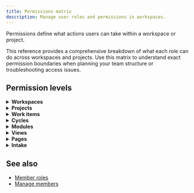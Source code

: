 ```yaml
---
title: Permissions matrix
description: Manage user roles and permissions in workspaces.
---
```


Permissions define what actions users can take within a workspace or project. 

This reference provides a comprehensive breakdown of what each role can do across workspaces and projects. Use this matrix to understand exact permission boundaries when planning your team structure or troubleshooting access issues.

## Permission levels

<details>
    <summary><b>Workspaces</b></summary>
    <p>
        <div className="">
            <table className="" style={{ width: '100%', display: 'table', marginLeft: '2px' }}>
                <thead>
                    <tr>
                        <th>Permission</th>
                        <th>Admin</th>
                        <th>Member</th>
                        <th>Guest</th>
                    </tr>
                </thead>
                <tbody>
                    <tr>
                        <td> Access Workspace settings</td>
                        <td align="center"><span style={{color: 'green', fontWeight: 'bold', fontSize: '16px'}}>✓</span></td>
                        <td align="center"><span style={{color: 'red', fontWeight: 'bold', fontSize: '16px'}}>x</span></td>
                        <td align="center"><span style={{color: 'red', fontWeight: 'bold', fontSize: '16px'}}>x</span></td>
                    </tr>  
                    <tr>
                        <td> Create Workspace</td>
                        <td align="center"><span style={{color: 'green', fontWeight: 'bold', fontSize: '16px'}}>✓</span></td>
                        <td align="center"><span style={{color: 'red', fontWeight: 'bold', fontSize: '16px'}}>x</span></td>
                        <td align="center"><span style={{color: 'red', fontWeight: 'bold', fontSize: '16px'}}>x</span></td>
                    </tr>  
                    <tr>
                        <td>Update Workspace</td>
                        <td align="center"><span style={{color: 'green', fontWeight: 'bold', fontSize: '16px'}}>✓</span></td>
                        <td align="center"><span style={{color: 'red', fontWeight: 'bold', fontSize: '16px'}}>x</span></td>
                        <td align="center"><span style={{color: 'red', fontWeight: 'bold', fontSize: '16px'}}>x</span></td>
                    </tr> 
                    <tr>
                        <td>Delete Workspace</td>
                        <td align="center"><span style={{color: 'green', fontWeight: 'bold', fontSize: '16px'}}>✓</span></td>
                        <td align="center"><span style={{color: 'red', fontWeight: 'bold', fontSize: '16px'}}>x</span></td>
                        <td align="center"><span style={{color: 'red', fontWeight: 'bold', fontSize: '16px'}}>x</span></td>
                    </tr> 
                    <tr>
                        <td>Add user</td>
                        <td align="center"><span style={{color: 'green', fontWeight: 'bold', fontSize: '16px'}}>✓</span></td>
                        <td align="center"><span style={{color: 'red', fontWeight: 'bold', fontSize: '16px'}}>x</span></td>
                        <td align="center"><span style={{color: 'red', fontWeight: 'bold', fontSize: '16px'}}>x</span></td>
                    </tr> 
                    <tr>
                        <td>Remove user</td>
                        <td align="center"><span style={{color: 'green', fontWeight: 'bold', fontSize: '16px'}}>✓</span></td>
                        <td align="center"><span style={{color: 'red', fontWeight: 'bold', fontSize: '16px'}}>x</span></td>
                        <td align="center"><span style={{color: 'red', fontWeight: 'bold', fontSize: '16px'}}>x</span></td>
                    </tr> 
                    <tr>
                        <td>Change user role</td>
                        <td align="center"><span style={{color: 'green', fontWeight: 'bold', fontSize: '16px'}}>✓</span></td>
                        <td align="center"><span style={{color: 'red', fontWeight: 'bold', fontSize: '16px'}}>x</span></td>
                        <td align="center"><span style={{color: 'red', fontWeight: 'bold', fontSize: '16px'}}>x</span></td>
                    </tr> 
                    <tr>
                        <td>Manage Project states</td>
                        <td align="center"><span style={{color: 'green', fontWeight: 'bold', fontSize: '16px'}}>✓</span></td>
                        <td align="center"><span style={{color: 'red', fontWeight: 'bold', fontSize: '16px'}}>x</span></td>
                        <td align="center"><span style={{color: 'red', fontWeight: 'bold', fontSize: '16px'}}>x</span></td>
                    </tr> 
                    <tr>
                        <td>Manage Billing and plans</td>
                        <td align="center"><span style={{color: 'green', fontWeight: 'bold', fontSize: '16px'}}>✓</span></td>
                        <td align="center"><span style={{color: 'red', fontWeight: 'bold', fontSize: '16px'}}>x</span></td>
                        <td align="center"><span style={{color: 'red', fontWeight: 'bold', fontSize: '16px'}}>x</span></td>
                    </tr> 
                    <tr>
                        <td>Manage Integrations</td>
                        <td align="center"><span style={{color: 'green', fontWeight: 'bold', fontSize: '16px'}}>✓</span></td>
                        <td align="center"><span style={{color: 'red', fontWeight: 'bold', fontSize: '16px'}}>x</span></td>
                        <td align="center"><span style={{color: 'red', fontWeight: 'bold', fontSize: '16px'}}>x</span></td>
                    </tr> 
                    <tr>
                        <td>Manage Imports</td>
                        <td align="center"><span style={{color: 'green', fontWeight: 'bold', fontSize: '16px'}}>✓</span></td>
                        <td align="center"><span style={{color: 'red', fontWeight: 'bold', fontSize: '16px'}}>x</span></td>
                        <td align="center"><span style={{color: 'red', fontWeight: 'bold', fontSize: '16px'}}>x</span></td>
                    </tr> 
                    <tr>
                        <td>Manage Exports</td>
                        <td align="center"><span style={{color: 'green', fontWeight: 'bold', fontSize: '16px'}}>✓</span></td>
                        <td align="center"><span style={{color: 'red', fontWeight: 'bold', fontSize: '16px'}}>x</span></td>
                        <td align="center"><span style={{color: 'red', fontWeight: 'bold', fontSize: '16px'}}>x</span></td>
                    </tr> 
                    <tr>
                        <td>Manage Webhooks</td>
                        <td align="center"><span style={{color: 'green', fontWeight: 'bold', fontSize: '16px'}}>✓</span></td>
                        <td align="center"><span style={{color: 'red', fontWeight: 'bold', fontSize: '16px'}}>x</span></td>
                        <td align="center"><span style={{color: 'red', fontWeight: 'bold', fontSize: '16px'}}>x</span></td>
                    </tr> 
                    <tr>
                        <td>Manage API tokens</td>
                        <td align="center"><span style={{color: 'green', fontWeight: 'bold', fontSize: '16px'}}>✓</span></td>
                        <td align="center"><span style={{color: 'red', fontWeight: 'bold', fontSize: '16px'}}>x</span></td>
                        <td align="center"><span style={{color: 'red', fontWeight: 'bold', fontSize: '16px'}}>x</span></td>
                    </tr> 
                    <tr>
                        <td>Manage Worklogs</td>
                        <td align="center"><span style={{color: 'green', fontWeight: 'bold', fontSize: '16px'}}>✓</span></td>
                        <td align="center"><span style={{color: 'red', fontWeight: 'bold', fontSize: '16px'}}>x</span></td>
                        <td align="center"><span style={{color: 'red', fontWeight: 'bold', fontSize: '16px'}}>x</span></td>
                    </tr> 
                    <tr>
                        <td>Home</td>
                        <td align="center"><span style={{color: 'green', fontWeight: 'bold', fontSize: '16px'}}>✓</span></td>
                        <td align="center"><span style={{color: 'green', fontWeight: 'bold', fontSize: '16px'}}>✓</span></td>
                        <td align="center"><span style={{color: 'green', fontWeight: 'bold', fontSize: '16px'}}>✓</span></td>
                    </tr> 
                    <tr>
                        <td>Your work</td>
                        <td align="center"><span style={{color: 'green', fontWeight: 'bold', fontSize: '16px'}}>✓</span></td>
                        <td align="center"><span style={{color: 'green', fontWeight: 'bold', fontSize: '16px'}}>✓</span></td>
                        <td align="center"><span style={{color: 'red', fontWeight: 'bold', fontSize: '16px'}}>x</span></td>
                    </tr>
                    <tr>
                        <td>Inbox</td>
                        <td align="center"><span style={{color: 'green', fontWeight: 'bold', fontSize: '16px'}}>✓</span></td>
                        <td align="center"><span style={{color: 'green', fontWeight: 'bold', fontSize: '16px'}}>✓</span></td>
                        <td align="center"><span style={{color: 'green', fontWeight: 'bold', fontSize: '16px'}}>✓</span></td>
                    </tr>
                    <tr>
                        <td>Drafts</td>
                        <td align="center"><span style={{color: 'green', fontWeight: 'bold', fontSize: '16px'}}>✓</span></td>
                        <td align="center"><span style={{color: 'green', fontWeight: 'bold', fontSize: '16px'}}>✓</span></td>
                        <td align="center"><span style={{color: 'red', fontWeight: 'bold', fontSize: '16px'}}>x</span></td>
                    </tr>
                    <tr>
                        <td>Projects</td>
                        <td align="center"><span style={{color: 'green', fontWeight: 'bold', fontSize: '16px'}}>✓</span></td>
                        <td align="center"><span style={{color: 'green', fontWeight: 'bold', fontSize: '16px'}}>✓</span></td>
                        <td align="center"><span style={{color: 'red', fontWeight: 'bold', fontSize: '16px'}}>x</span></td>
                    </tr>
                    <tr>
                        <td>View private projects</td>
                        <td align="center"><span style={{color: 'green', fontWeight: 'bold', fontSize: '16px'}}>✓</span></td>
                        <td align="center"><span style={{color: 'red', fontWeight: 'bold', fontSize: '16px'}}>x</span></td>
                        <td align="center"><span style={{color: 'red', fontWeight: 'bold', fontSize: '16px'}}>x</span></td>
                    </tr> 
                    <tr>
                        <td>View public projects</td>
                        <td align="center"><span style={{color: 'green', fontWeight: 'bold', fontSize: '16px'}}>✓</span></td>
                        <td align="center"><span style={{color: 'green', fontWeight: 'bold', fontSize: '16px'}}>✓</span></td>
                        <td align="center"><span style={{color: 'red', fontWeight: 'bold', fontSize: '16px'}}>x</span></td>
                    </tr>
                    <tr>
                        <td>Join private projects</td>
                        <td align="center"><span style={{color: 'green', fontWeight: 'bold', fontSize: '16px'}}>✓</span></td>
                        <td align="center"><span style={{color: 'red', fontWeight: 'bold', fontSize: '16px'}}>x</span></td>
                        <td align="center"><span style={{color: 'red', fontWeight: 'bold', fontSize: '16px'}}>x</span></td>
                    </tr>
                    <tr>
                        <td>Join public projects</td>
                        <td align="center"><span style={{color: 'green', fontWeight: 'bold', fontSize: '16px'}}>✓</span></td>
                        <td align="center"><span style={{color: 'green', fontWeight: 'bold', fontSize: '16px'}}>✓</span></td>
                        <td align="center"><span style={{color: 'red', fontWeight: 'bold', fontSize: '16px'}}>x</span></td>
                    </tr>
                    <tr>
                        <td>Cycles</td>
                        <td align="center"><span style={{color: 'green', fontWeight: 'bold', fontSize: '16px'}}>✓</span></td>
                        <td align="center"><span style={{color: 'green', fontWeight: 'bold', fontSize: '16px'}}>✓</span></td>
                        <td align="center"><span style={{color: 'red', fontWeight: 'bold', fontSize: '16px'}}>x</span></td>
                    </tr>
                    <tr>
                        <td>Views</td>
                        <td align="center"><span style={{color: 'green', fontWeight: 'bold', fontSize: '16px'}}>✓</span></td>
                        <td align="center"><span style={{color: 'green', fontWeight: 'bold', fontSize: '16px'}}>✓</span></td>
                        <td align="center"><span style={{color: 'green', fontWeight: 'bold', fontSize: '16px'}}>✓</span></td>
                    </tr>
                    <tr>
                        <td>Analytics</td>
                        <td align="center"><span style={{color: 'green', fontWeight: 'bold', fontSize: '16px'}}>✓</span></td>
                        <td align="center"><span style={{color: 'green', fontWeight: 'bold', fontSize: '16px'}}>✓</span></td>
                        <td align="center"><span style={{color: 'red', fontWeight: 'bold', fontSize: '16px'}}>x</span></td>
                    </tr>
                    <tr>
                        <td>Your favourites</td>
                        <td align="center"><span style={{color: 'green', fontWeight: 'bold', fontSize: '16px'}}>✓</span></td>
                        <td align="center"><span style={{color: 'green', fontWeight: 'bold', fontSize: '16px'}}>✓</span></td>
                        <td align="center"><span style={{color: 'red', fontWeight: 'bold', fontSize: '16px'}}>x</span></td>
                    </tr>
                </tbody>
            </table>
        </div>

    </p>

</details>

<details>
  <summary>
    <b>Projects</b>
  </summary>
  <p>
    <div className="">
      <table className="" style={{ width: "100%", display: "table", marginLeft: "2px" }}>
        <thead>
          <tr>
            <th width="350">Permission</th>
            <th>Workspace Admin</th>
            <th>Project Admin</th>
            <th>Member</th>
            <th>Guest</th>
          </tr>
        </thead>
        <tbody>
          <tr>
            <td> Access Project settings</td>
            <td align="center">
              <span style={{ color: "green", fontWeight: "bold", fontSize: "16px" }}>✓</span>
            </td>
            <td align="center">
              <span style={{ color: "green", fontWeight: "bold", fontSize: "16px" }}>✓</span>
            </td>
            <td align="center">
              <span style={{ color: "red", fontWeight: "bold", fontSize: "16px" }}>x</span>
            </td>
            <td align="center">
              <span style={{ color: "red", fontWeight: "bold", fontSize: "16px" }}>x</span>
            </td>
          </tr>
          <tr>
            <td>Create Project</td>
            <td align="center">
              <span style={{ color: "green", fontWeight: "bold", fontSize: "16px" }}>✓</span>
            </td>
            <td align="center">
              <span style={{ color: "green", fontWeight: "bold", fontSize: "16px" }}>✓</span>
            </td>
            <td align="center">
              <span style={{ color: "green", fontWeight: "bold", fontSize: "16px" }}>✓</span>
            </td>
            <td align="center">
              <span style={{ color: "red", fontWeight: "bold", fontSize: "16px" }}>x</span>
            </td>
          </tr>
          <tr>
            <td>Update Project</td>
            <td align="center">
              <span style={{ color: "green", fontWeight: "bold", fontSize: "16px" }}>✓</span>
            </td>
            <td align="center">
              <span style={{ color: "green", fontWeight: "bold", fontSize: "16px" }}>✓</span>
            </td>
            <td align="center">
              <span style={{ color: "red", fontWeight: "bold", fontSize: "16px" }}>x</span>
            </td>
            <td align="center">
              <span style={{ color: "red", fontWeight: "bold", fontSize: "16px" }}>x</span>
            </td>
          </tr>
          <tr>
            <td>Archive Project</td>
            <td align="center">
              <span style={{ color: "green", fontWeight: "bold", fontSize: "16px" }}>✓</span>
            </td>
            <td align="center">
              <span style={{ color: "green", fontWeight: "bold", fontSize: "16px" }}>✓</span>
            </td>
            <td align="center">
              <span style={{ color: "red", fontWeight: "bold", fontSize: "16px" }}>x</span>
            </td>
            <td align="center">
              <span style={{ color: "red", fontWeight: "bold", fontSize: "16px" }}>x</span>
            </td>
          </tr>
          <tr>
            <td>Delete Project</td>
            <td align="center">
              <span style={{ color: "green", fontWeight: "bold", fontSize: "16px" }}>✓</span>
            </td>
            <td align="center">
              <span style={{ color: "green", fontWeight: "bold", fontSize: "16px" }}>✓</span>
            </td>
            <td align="center">
              <span style={{ color: "red", fontWeight: "bold", fontSize: "16px" }}>x</span>
            </td>
            <td align="center">
              <span style={{ color: "red", fontWeight: "bold", fontSize: "16px" }}>x</span>
            </td>
          </tr>
          <tr>
            <td>Add user</td>
            <td align="center">
              <span style={{ color: "green", fontWeight: "bold", fontSize: "16px" }}>✓</span>
            </td>
            <td align="center">
              <span style={{ color: "green", fontWeight: "bold", fontSize: "16px" }}>✓</span>
            </td>
            <td align="center">
              <span style={{ color: "red", fontWeight: "bold", fontSize: "16px" }}>x</span>
            </td>
            <td align="center">
              <span style={{ color: "red", fontWeight: "bold", fontSize: "16px" }}>x</span>
            </td>
          </tr>
          <tr>
            <td>Remove user</td>
            <td align="center">
              <span style={{ color: "green", fontWeight: "bold", fontSize: "16px" }}>✓</span>
            </td>
            <td align="center">
              <span style={{ color: "green", fontWeight: "bold", fontSize: "16px" }}>✓</span>
            </td>
            <td align="center">
              <span style={{ color: "red", fontWeight: "bold", fontSize: "16px" }}>x</span>
            </td>
            <td align="center">
              <span style={{ color: "red", fontWeight: "bold", fontSize: "16px" }}>x</span>
            </td>
          </tr>
          <tr>
            <td>Change user role</td>
            <td align="center">
              <span style={{ color: "green", fontWeight: "bold", fontSize: "16px" }}>✓</span>
            </td>
            <td align="center">
              <span style={{ color: "green", fontWeight: "bold", fontSize: "16px" }}>✓</span>
            </td>
            <td align="center">
              <span style={{ color: "red", fontWeight: "bold", fontSize: "16px" }}>x</span>
            </td>
            <td align="center">
              <span style={{ color: "red", fontWeight: "bold", fontSize: "16px" }}>x</span>
            </td>
          </tr>
          <tr>
            <td>Enable features</td>
            <td align="center">
              <span style={{ color: "green", fontWeight: "bold", fontSize: "16px" }}>✓</span>
            </td>
            <td align="center">
              <span style={{ color: "green", fontWeight: "bold", fontSize: "16px" }}>✓</span>
            </td>
            <td align="center">
              <span style={{ color: "red", fontWeight: "bold", fontSize: "16px" }}>x</span>
            </td>
            <td align="center">
              <span style={{ color: "red", fontWeight: "bold", fontSize: "16px" }}>x</span>
            </td>
          </tr>
          <tr>
            <td>Manage work item states</td>
            <td align="center">
              <span style={{ color: "green", fontWeight: "bold", fontSize: "16px" }}>✓</span>
            </td>
            <td align="center">
              <span style={{ color: "green", fontWeight: "bold", fontSize: "16px" }}>✓</span>
            </td>
            <td align="center">
              <span style={{ color: "red", fontWeight: "bold", fontSize: "16px" }}>x</span>
            </td>
            <td align="center">
              <span style={{ color: "red", fontWeight: "bold", fontSize: "16px" }}>x</span>
            </td>
          </tr>
          <tr>
            <td>Manage work item labels</td>
            <td align="center">
              <span style={{ color: "green", fontWeight: "bold", fontSize: "16px" }}>✓</span>
            </td>
            <td align="center">
              <span style={{ color: "green", fontWeight: "bold", fontSize: "16px" }}>✓</span>
            </td>
            <td align="center">
              <span style={{ color: "red", fontWeight: "bold", fontSize: "16px" }}>x</span>
            </td>
            <td align="center">
              <span style={{ color: "red", fontWeight: "bold", fontSize: "16px" }}>x</span>
            </td>
          </tr>
          <tr>
            <td>Manage Estimates</td>
            <td align="center">
              <span style={{ color: "green", fontWeight: "bold", fontSize: "16px" }}>✓</span>
            </td>
            <td align="center">
              <span style={{ color: "green", fontWeight: "bold", fontSize: "16px" }}>✓</span>
            </td>
            <td align="center">
              <span style={{ color: "red", fontWeight: "bold", fontSize: "16px" }}>x</span>
            </td>
            <td align="center">
              <span style={{ color: "red", fontWeight: "bold", fontSize: "16px" }}>x</span>
            </td>
          </tr>
          <tr>
            <td>Manage Automations</td>
            <td align="center">
              <span style={{ color: "green", fontWeight: "bold", fontSize: "16px" }}>✓</span>
            </td>
            <td align="center">
              <span style={{ color: "green", fontWeight: "bold", fontSize: "16px" }}>✓</span>
            </td>
            <td align="center">
              <span style={{ color: "red", fontWeight: "bold", fontSize: "16px" }}>x</span>
            </td>
            <td align="center">
              <span style={{ color: "red", fontWeight: "bold", fontSize: "16px" }}>x</span>
            </td>
          </tr>
          <tr>
            <td>Manage work item types and custom properties</td>
            <td align="center">
              <span style={{ color: "green", fontWeight: "bold", fontSize: "16px" }}>✓</span>
            </td>
            <td align="center">
              <span style={{ color: "green", fontWeight: "bold", fontSize: "16px" }}>✓</span>
            </td>
            <td align="center">
              <span style={{ color: "red", fontWeight: "bold", fontSize: "16px" }}>x</span>
            </td>
            <td align="center">
              <span style={{ color: "red", fontWeight: "bold", fontSize: "16px" }}>x</span>
            </td>
          </tr>
          <tr>
            <td>Add Project to favorites</td>
            <td align="center">
              <span style={{ color: "green", fontWeight: "bold", fontSize: "16px" }}>✓</span>
            </td>
            <td align="center">
              <span style={{ color: "green", fontWeight: "bold", fontSize: "16px" }}>✓</span>
            </td>
            <td align="center">
              <span style={{ color: "green", fontWeight: "bold", fontSize: "16px" }}>✓</span>
            </td>
            <td align="center">
              <span style={{ color: "red", fontWeight: "bold", fontSize: "16px" }}>x</span>
            </td>
          </tr>
          <tr>
            <td>Publish Project</td>
            <td align="center">
              <span style={{ color: "green", fontWeight: "bold", fontSize: "16px" }}>✓</span>
            </td>
            <td align="center">
              <span style={{ color: "green", fontWeight: "bold", fontSize: "16px" }}>✓</span>
            </td>
            <td align="center">
              <span style={{ color: "red", fontWeight: "bold", fontSize: "16px" }}>x</span>
            </td>
            <td align="center">
              <span style={{ color: "red", fontWeight: "bold", fontSize: "16px" }}>x</span>
            </td>
          </tr>
          <tr>
            <td>Copy link</td>
            <td align="center">
              <span style={{ color: "green", fontWeight: "bold", fontSize: "16px" }}>✓</span>
            </td>
            <td align="center">
              <span style={{ color: "green", fontWeight: "bold", fontSize: "16px" }}>✓</span>
            </td>
            <td align="center">
              <span style={{ color: "green", fontWeight: "bold", fontSize: "16px" }}>✓</span>
            </td>
            <td align="center">
              <span style={{ color: "red", fontWeight: "bold", fontSize: "16px" }}>x</span>
            </td>
          </tr>
          <tr>
            <td>View Archived projects</td>
            <td align="center">
              <span style={{ color: "green", fontWeight: "bold", fontSize: "16px" }}>✓</span>
            </td>
            <td align="center">
              <span style={{ color: "green", fontWeight: "bold", fontSize: "16px" }}>✓</span>
            </td>
            <td align="center">
              <span style={{ color: "green", fontWeight: "bold", fontSize: "16px" }}>✓</span>
            </td>
            <td align="center">
              <span style={{ color: "red", fontWeight: "bold", fontSize: "16px" }}>x</span>
            </td>
          </tr>
        </tbody>
      </table>
    </div>
  </p>
</details>

<details>
  <summary>
    <b>Work items</b>
  </summary>
  <p>
    <div className="">
      <table className="" style={{ width: "100%", display: "table", marginLeft: "2px" }}>
        <thead>
          <tr>
            <th>Permission</th>
            <th>Workspace Admin</th>
            <th>Project Admin</th>
            <th>Member</th>
            <th>Guest</th>
            <th>
              Guest with <br /> view access
            </th>
            <th>Comments</th>
          </tr>
        </thead>
        <tbody>
          <tr>
            <td>Create Work item</td>
            <td align="center">
              <span style={{ color: "green", fontWeight: "bold", fontSize: "16px" }}>✓</span>
            </td>
            <td align="center">
              <span style={{ color: "green", fontWeight: "bold", fontSize: "16px" }}>✓</span>
            </td>
            <td align="center">
              <span style={{ color: "green", fontWeight: "bold", fontSize: "16px" }}>✓</span>
            </td>
            <td align="center">
              <span style={{ color: "red", fontWeight: "bold", fontSize: "16px" }}>x</span>
            </td>
            <td align="center">
              <span style={{ color: "red", fontWeight: "bold", fontSize: "16px" }}>x</span>
            </td>
            <td></td>
          </tr>
          <tr>
            <td>View Work items</td>
            <td align="center">
              <span style={{ color: "green", fontWeight: "bold", fontSize: "16px" }}>✓</span>
            </td>
            <td align="center">
              <span style={{ color: "green", fontWeight: "bold", fontSize: "16px" }}>✓</span>
            </td>
            <td align="center">
              <span style={{ color: "green", fontWeight: "bold", fontSize: "16px" }}>✓</span>
            </td>
            <td align="center">
              <span style={{ color: "red", fontWeight: "bold", fontSize: "16px" }}>x</span>
            </td>
            <td align="center">
              <span style={{ color: "green", fontWeight: "bold", fontSize: "16px" }}>✓</span>
            </td>
            <td>Guests without view access can only see their own work items accepted through Intake.</td>
          </tr>
          <tr>
            <td>Edit Work item</td>
            <td align="center">
              <span style={{ color: "green", fontWeight: "bold", fontSize: "16px" }}>✓</span>
            </td>
            <td align="center">
              <span style={{ color: "green", fontWeight: "bold", fontSize: "16px" }}>✓</span>
            </td>
            <td align="center">
              <span style={{ color: "green", fontWeight: "bold", fontSize: "16px" }}>✓</span>
            </td>
            <td align="center">
              <span style={{ color: "red", fontWeight: "bold", fontSize: "16px" }}>x</span>
            </td>
            <td align="center">
              <span style={{ color: "red", fontWeight: "bold", fontSize: "16px" }}>x</span>
            </td>
            <td></td>
          </tr>
          <tr>
            <td>Duplicate Work item</td>
            <td align="center">
              <span style={{ color: "green", fontWeight: "bold", fontSize: "16px" }}>✓</span>
            </td>
            <td align="center">
              <span style={{ color: "green", fontWeight: "bold", fontSize: "16px" }}>✓</span>
            </td>
            <td align="center">
              <span style={{ color: "green", fontWeight: "bold", fontSize: "16px" }}>✓</span>
            </td>
            <td align="center">
              <span style={{ color: "red", fontWeight: "bold", fontSize: "16px" }}>x</span>
            </td>
            <td align="center">
              <span style={{ color: "red", fontWeight: "bold", fontSize: "16px" }}>x</span>
            </td>
            <td></td>
          </tr>
          <tr>
            <td>Copy link</td>
            <td align="center">
              <span style={{ color: "green", fontWeight: "bold", fontSize: "16px" }}>✓</span>
            </td>
            <td align="center">
              <span style={{ color: "green", fontWeight: "bold", fontSize: "16px" }}>✓</span>
            </td>
            <td align="center">
              <span style={{ color: "green", fontWeight: "bold", fontSize: "16px" }}>✓</span>
            </td>
            <td align="center">
              <span style={{ color: "red", fontWeight: "bold", fontSize: "16px" }}>x</span>
            </td>
            <td align="center">
              <span style={{ color: "red", fontWeight: "bold", fontSize: "16px" }}>x</span>
            </td>
            <td></td>
          </tr>
          <tr>
            <td>Archive Work item</td>
            <td align="center">
              <span style={{ color: "green", fontWeight: "bold", fontSize: "16px" }}>✓</span>
            </td>
            <td align="center">
              <span style={{ color: "green", fontWeight: "bold", fontSize: "16px" }}>✓</span>
            </td>
            <td align="center">
              <span style={{ color: "green", fontWeight: "bold", fontSize: "16px" }}>✓</span>
            </td>
            <td align="center">
              <span style={{ color: "red", fontWeight: "bold", fontSize: "16px" }}>x</span>
            </td>
            <td align="center">
              <span style={{ color: "red", fontWeight: "bold", fontSize: "16px" }}>x</span>
            </td>
            <td></td>
          </tr>
          <tr>
            <td>Delete Work item</td>
            <td align="center">
              <span style={{ color: "green", fontWeight: "bold", fontSize: "16px" }}>✓</span>
            </td>
            <td align="center">
              <span style={{ color: "green", fontWeight: "bold", fontSize: "16px" }}>✓</span>
            </td>
            <td align="center">
              <span style={{ color: "green", fontWeight: "bold", fontSize: "16px" }}>✓</span>
            </td>
            <td align="center">
              <span style={{ color: "red", fontWeight: "bold", fontSize: "16px" }}>x</span>
            </td>
            <td align="center">
              <span style={{ color: "red", fontWeight: "bold", fontSize: "16px" }}>x</span>
            </td>
            <td></td>
          </tr>
          <tr>
            <td>Edit Work item properties</td>
            <td align="center">
              <span style={{ color: "green", fontWeight: "bold", fontSize: "16px" }}>✓</span>
            </td>
            <td align="center">
              <span style={{ color: "green", fontWeight: "bold", fontSize: "16px" }}>✓</span>
            </td>
            <td align="center">
              <span style={{ color: "green", fontWeight: "bold", fontSize: "16px" }}>✓</span>
            </td>
            <td align="center">
              <span style={{ color: "red", fontWeight: "bold", fontSize: "16px" }}>x</span>
            </td>
            <td align="center">
              <span style={{ color: "red", fontWeight: "bold", fontSize: "16px" }}>x</span>
            </td>
            <td></td>
          </tr>
          <tr>
            <td>View Work item activity</td>
            <td align="center">
              <span style={{ color: "green", fontWeight: "bold", fontSize: "16px" }}>✓</span>
            </td>
            <td align="center">
              <span style={{ color: "green", fontWeight: "bold", fontSize: "16px" }}>✓</span>
            </td>
            <td align="center">
              <span style={{ color: "green", fontWeight: "bold", fontSize: "16px" }}>✓</span>
            </td>
            <td align="center">
              <span style={{ color: "red", fontWeight: "bold", fontSize: "16px" }}>x</span>
            </td>
            <td align="center">
              <span style={{ color: "green", fontWeight: "bold", fontSize: "16px" }}>✓</span>
            </td>
            <td></td>
          </tr>
          <tr>
            <td>Log work</td>
            <td align="center">
              <span style={{ color: "green", fontWeight: "bold", fontSize: "16px" }}>✓</span>
            </td>
            <td align="center">
              <span style={{ color: "green", fontWeight: "bold", fontSize: "16px" }}>✓</span>
            </td>
            <td align="center">
              <span style={{ color: "green", fontWeight: "bold", fontSize: "16px" }}>✓</span>
            </td>
            <td align="center">
              <span style={{ color: "red", fontWeight: "bold", fontSize: "16px" }}>x</span>
            </td>
            <td align="center">
              <span style={{ color: "red", fontWeight: "bold", fontSize: "16px" }}>x</span>
            </td>
            <td></td>
          </tr>
          <tr>
            <td>Add Comments</td>
            <td align="center">
              <span style={{ color: "green", fontWeight: "bold", fontSize: "16px" }}>✓</span>
            </td>
            <td align="center">
              <span style={{ color: "green", fontWeight: "bold", fontSize: "16px" }}>✓</span>
            </td>
            <td align="center">
              <span style={{ color: "green", fontWeight: "bold", fontSize: "16px" }}>✓</span>
            </td>
            <td align="center">
              <span style={{ color: "red", fontWeight: "bold", fontSize: "16px" }}>x</span>
            </td>
            <td align="center">
              <span style={{ color: "green", fontWeight: "bold", fontSize: "16px" }}>✓</span>
            </td>
            <td></td>
          </tr>
          <tr>
            <td>View Comments</td>
            <td align="center">
              <span style={{ color: "green", fontWeight: "bold", fontSize: "16px" }}>✓</span>
            </td>
            <td align="center">
              <span style={{ color: "green", fontWeight: "bold", fontSize: "16px" }}>✓</span>
            </td>
            <td align="center">
              <span style={{ color: "green", fontWeight: "bold", fontSize: "16px" }}>✓</span>
            </td>
            <td align="center">
              <span style={{ color: "red", fontWeight: "bold", fontSize: "16px" }}>x</span>
            </td>
            <td align="center">
              <span style={{ color: "green", fontWeight: "bold", fontSize: "16px" }}>✓</span>
            </td>
            <td></td>
          </tr>
          <tr>
            <td>Add Reactions</td>
            <td align="center">
              <span style={{ color: "green", fontWeight: "bold", fontSize: "16px" }}>✓</span>
            </td>
            <td align="center">
              <span style={{ color: "green", fontWeight: "bold", fontSize: "16px" }}>✓</span>
            </td>
            <td align="center">
              <span style={{ color: "green", fontWeight: "bold", fontSize: "16px" }}>✓</span>
            </td>
            <td align="center">
              <span style={{ color: "red", fontWeight: "bold", fontSize: "16px" }}>x</span>
            </td>
            <td align="center">
              <span style={{ color: "green", fontWeight: "bold", fontSize: "16px" }}>✓</span>
            </td>
            <td></td>
          </tr>
          <tr>
            <td>View work item types</td>
            <td align="center">
              <span style={{ color: "green", fontWeight: "bold", fontSize: "16px" }}>✓</span>
            </td>
            <td align="center">
              <span style={{ color: "green", fontWeight: "bold", fontSize: "16px" }}>✓</span>
            </td>
            <td align="center">
              <span style={{ color: "green", fontWeight: "bold", fontSize: "16px" }}>✓</span>
            </td>
            <td align="center">
              <span style={{ color: "green", fontWeight: "bold", fontSize: "16px" }}>✓</span>
            </td>
            <td align="center">
              <span style={{ color: "green", fontWeight: "bold", fontSize: "16px" }}>✓</span>
            </td>
            <td></td>
          </tr>
          <tr>
            <td>Use work item types</td>
            <td align="center">
              <span style={{ color: "green", fontWeight: "bold", fontSize: "16px" }}>✓</span>
            </td>
            <td align="center">
              <span style={{ color: "green", fontWeight: "bold", fontSize: "16px" }}>✓</span>
            </td>
            <td align="center">
              <span style={{ color: "green", fontWeight: "bold", fontSize: "16px" }}>✓</span>
            </td>
            <td align="center">
              <span style={{ color: "red", fontWeight: "bold", fontSize: "16px" }}>x</span>
            </td>
            <td align="center">
              <span style={{ color: "red", fontWeight: "bold", fontSize: "16px" }}>x</span>
            </td>
            <td></td>
          </tr>
        </tbody>
      </table>
    </div>
  </p>
</details>

<details>
  <summary>
    <b>Cycles</b>
  </summary>
  <p>
    <div className="">
      <table className="" style={{ width: "100%", display: "table", marginLeft: "2px" }}>
        <thead>
          <tr>
            <th>Permission</th>
            <th>Workspace Admin</th>
            <th>Project Admin</th>
            <th>Member</th>
            <th>Guest</th>
          </tr>
        </thead>
        <tbody>
          <tr>
            <td>Create Cycle</td>
            <td align="center">
              <span style={{ color: "green", fontWeight: "bold", fontSize: "16px" }}>✓</span>
            </td>
            <td align="center">
              <span style={{ color: "green", fontWeight: "bold", fontSize: "16px" }}>✓</span>
            </td>
            <td align="center">
              <span style={{ color: "green", fontWeight: "bold", fontSize: "16px" }}>✓</span>
            </td>
            <td align="center">
              <span style={{ color: "red", fontWeight: "bold", fontSize: "16px" }}>x</span>
            </td>
          </tr>
          <tr>
            <td>View Cycles</td>
            <td align="center">
              <span style={{ color: "green", fontWeight: "bold", fontSize: "16px" }}>✓</span>
            </td>
            <td align="center">
              <span style={{ color: "green", fontWeight: "bold", fontSize: "16px" }}>✓</span>
            </td>
            <td align="center">
              <span style={{ color: "green", fontWeight: "bold", fontSize: "16px" }}>✓</span>
            </td>
            <td align="center">
              <span style={{ color: "red", fontWeight: "bold", fontSize: "16px" }}>x</span>
            </td>
          </tr>
          <tr>
            <td>View Cycle work items</td>
            <td align="center">
              <span style={{ color: "green", fontWeight: "bold", fontSize: "16px" }}>✓</span>
            </td>
            <td align="center">
              <span style={{ color: "green", fontWeight: "bold", fontSize: "16px" }}>✓</span>
            </td>
            <td align="center">
              <span style={{ color: "green", fontWeight: "bold", fontSize: "16px" }}>✓</span>
            </td>
            <td align="center">
              <span style={{ color: "red", fontWeight: "bold", fontSize: "16px" }}>x</span>
            </td>
          </tr>
          <tr>
            <td>Edit Cycle</td>
            <td align="center">
              <span style={{ color: "green", fontWeight: "bold", fontSize: "16px" }}>✓</span>
            </td>
            <td align="center">
              <span style={{ color: "green", fontWeight: "bold", fontSize: "16px" }}>✓</span>
            </td>
            <td align="center">
              <span style={{ color: "green", fontWeight: "bold", fontSize: "16px" }}>✓</span>
            </td>
            <td align="center">
              <span style={{ color: "red", fontWeight: "bold", fontSize: "16px" }}>x</span>
            </td>
          </tr>
          <tr>
            <td>Add work items</td>
            <td align="center">
              <span style={{ color: "green", fontWeight: "bold", fontSize: "16px" }}>✓</span>
            </td>
            <td align="center">
              <span style={{ color: "green", fontWeight: "bold", fontSize: "16px" }}>✓</span>
            </td>
            <td align="center">
              <span style={{ color: "green", fontWeight: "bold", fontSize: "16px" }}>✓</span>
            </td>
            <td align="center">
              <span style={{ color: "red", fontWeight: "bold", fontSize: "16px" }}>x</span>
            </td>
          </tr>
          <tr>
            <td>Archive Cycle</td>
            <td align="center">
              <span style={{ color: "green", fontWeight: "bold", fontSize: "16px" }}>✓</span>
            </td>
            <td align="center">
              <span style={{ color: "green", fontWeight: "bold", fontSize: "16px" }}>✓</span>
            </td>
            <td align="center">
              <span style={{ color: "green", fontWeight: "bold", fontSize: "16px" }}>✓</span>
            </td>
            <td align="center">
              <span style={{ color: "red", fontWeight: "bold", fontSize: "16px" }}>x</span>
            </td>
          </tr>
          <tr>
            <td>Delete Cycle</td>
            <td align="center">
              <span style={{ color: "green", fontWeight: "bold", fontSize: "16px" }}>✓</span>
            </td>
            <td align="center">
              <span style={{ color: "green", fontWeight: "bold", fontSize: "16px" }}>✓</span>
            </td>
            <td align="center">
              <span style={{ color: "green", fontWeight: "bold", fontSize: "16px" }}>✓</span>
            </td>
            <td align="center">
              <span style={{ color: "red", fontWeight: "bold", fontSize: "16px" }}>x</span>
            </td>
          </tr>
          <tr>
            <td>Copy link</td>
            <td align="center">
              <span style={{ color: "green", fontWeight: "bold", fontSize: "16px" }}>✓</span>
            </td>
            <td align="center">
              <span style={{ color: "green", fontWeight: "bold", fontSize: "16px" }}>✓</span>
            </td>
            <td align="center">
              <span style={{ color: "green", fontWeight: "bold", fontSize: "16px" }}>✓</span>
            </td>
            <td align="center">
              <span style={{ color: "red", fontWeight: "bold", fontSize: "16px" }}>x</span>
            </td>
          </tr>
          <tr>
            <td>Add Cycle to favorites</td>
            <td align="center">
              <span style={{ color: "green", fontWeight: "bold", fontSize: "16px" }}>✓</span>
            </td>
            <td align="center">
              <span style={{ color: "green", fontWeight: "bold", fontSize: "16px" }}>✓</span>
            </td>
            <td align="center">
              <span style={{ color: "green", fontWeight: "bold", fontSize: "16px" }}>✓</span>
            </td>
            <td align="center">
              <span style={{ color: "red", fontWeight: "bold", fontSize: "16px" }}>x</span>
            </td>
          </tr>
          <tr>
            <td>View Cycle details</td>
            <td align="center">
              <span style={{ color: "green", fontWeight: "bold", fontSize: "16px" }}>✓</span>
            </td>
            <td align="center">
              <span style={{ color: "green", fontWeight: "bold", fontSize: "16px" }}>✓</span>
            </td>
            <td align="center">
              <span style={{ color: "green", fontWeight: "bold", fontSize: "16px" }}>✓</span>
            </td>
            <td align="center">
              <span style={{ color: "red", fontWeight: "bold", fontSize: "16px" }}>x</span>
            </td>
          </tr>
          <tr>
            <td>Filter Cycles</td>
            <td align="center">
              <span style={{ color: "green", fontWeight: "bold", fontSize: "16px" }}>✓</span>
            </td>
            <td align="center">
              <span style={{ color: "green", fontWeight: "bold", fontSize: "16px" }}>✓</span>
            </td>
            <td align="center">
              <span style={{ color: "green", fontWeight: "bold", fontSize: "16px" }}>✓</span>
            </td>
            <td align="center">
              <span style={{ color: "red", fontWeight: "bold", fontSize: "16px" }}>x</span>
            </td>
          </tr>
          <tr>
            <td>Search Cycles</td>
            <td align="center">
              <span style={{ color: "green", fontWeight: "bold", fontSize: "16px" }}>✓</span>
            </td>
            <td align="center">
              <span style={{ color: "green", fontWeight: "bold", fontSize: "16px" }}>✓</span>
            </td>
            <td align="center">
              <span style={{ color: "green", fontWeight: "bold", fontSize: "16px" }}>✓</span>
            </td>
            <td align="center">
              <span style={{ color: "red", fontWeight: "bold", fontSize: "16px" }}>x</span>
            </td>
          </tr>
        </tbody>
      </table>
    </div>
  </p>
</details>

<details>
  <summary>
    <b>Modules</b>
  </summary>
  <p>
    <div className="">
      <table className="" style={{ width: "100%", display: "table", marginLeft: "2px" }}>
        <thead>
          <tr>
            <th>Permission</th>
            <th>Workspace Admin</th>
            <th>Project Admin</th>
            <th>Member</th>
            <th>Guest</th>
          </tr>
        </thead>
        <tbody>
          <tr>
            <td>Create Module</td>
            <td align="center">
              <span style={{ color: "green", fontWeight: "bold", fontSize: "16px" }}>✓</span>
            </td>
            <td align="center">
              <span style={{ color: "green", fontWeight: "bold", fontSize: "16px" }}>✓</span>
            </td>
            <td align="center">
              <span style={{ color: "green", fontWeight: "bold", fontSize: "16px" }}>✓</span>
            </td>
            <td align="center">
              <span style={{ color: "red", fontWeight: "bold", fontSize: "16px" }}>x</span>
            </td>
          </tr>
          <tr>
            <td>View Modules</td>
            <td align="center">
              <span style={{ color: "green", fontWeight: "bold", fontSize: "16px" }}>✓</span>
            </td>
            <td align="center">
              <span style={{ color: "green", fontWeight: "bold", fontSize: "16px" }}>✓</span>
            </td>
            <td align="center">
              <span style={{ color: "green", fontWeight: "bold", fontSize: "16px" }}>✓</span>
            </td>
            <td align="center">
              <span style={{ color: "red", fontWeight: "bold", fontSize: "16px" }}>x</span>
            </td>
          </tr>
          <tr>
            <td>View Module work items</td>
            <td align="center">
              <span style={{ color: "green", fontWeight: "bold", fontSize: "16px" }}>✓</span>
            </td>
            <td align="center">
              <span style={{ color: "green", fontWeight: "bold", fontSize: "16px" }}>✓</span>
            </td>
            <td align="center">
              <span style={{ color: "green", fontWeight: "bold", fontSize: "16px" }}>✓</span>
            </td>
            <td align="center">
              <span style={{ color: "red", fontWeight: "bold", fontSize: "16px" }}>x</span>
            </td>
          </tr>
          <tr>
            <td>Edit Module</td>
            <td align="center">
              <span style={{ color: "green", fontWeight: "bold", fontSize: "16px" }}>✓</span>
            </td>
            <td align="center">
              <span style={{ color: "green", fontWeight: "bold", fontSize: "16px" }}>✓</span>
            </td>
            <td align="center">
              <span style={{ color: "green", fontWeight: "bold", fontSize: "16px" }}>✓</span>
            </td>
            <td align="center">
              <span style={{ color: "red", fontWeight: "bold", fontSize: "16px" }}>x</span>
            </td>
          </tr>
          <tr>
            <td>Add work items</td>
            <td align="center">
              <span style={{ color: "green", fontWeight: "bold", fontSize: "16px" }}>✓</span>
            </td>
            <td align="center">
              <span style={{ color: "green", fontWeight: "bold", fontSize: "16px" }}>✓</span>
            </td>
            <td align="center">
              <span style={{ color: "green", fontWeight: "bold", fontSize: "16px" }}>✓</span>
            </td>
            <td align="center">
              <span style={{ color: "red", fontWeight: "bold", fontSize: "16px" }}>x</span>
            </td>
          </tr>
          <tr>
            <td>Archive Module</td>
            <td align="center">
              <span style={{ color: "green", fontWeight: "bold", fontSize: "16px" }}>✓</span>
            </td>
            <td align="center">
              <span style={{ color: "green", fontWeight: "bold", fontSize: "16px" }}>✓</span>
            </td>
            <td align="center">
              <span style={{ color: "green", fontWeight: "bold", fontSize: "16px" }}>✓</span>
            </td>
            <td align="center">
              <span style={{ color: "red", fontWeight: "bold", fontSize: "16px" }}>x</span>
            </td>
          </tr>
          <tr>
            <td>Delete Module</td>
            <td align="center">
              <span style={{ color: "green", fontWeight: "bold", fontSize: "16px" }}>✓</span>
            </td>
            <td align="center">
              <span style={{ color: "green", fontWeight: "bold", fontSize: "16px" }}>✓</span>
            </td>
            <td align="center">
              <span style={{ color: "green", fontWeight: "bold", fontSize: "16px" }}>✓</span>
            </td>
            <td align="center">
              <span style={{ color: "red", fontWeight: "bold", fontSize: "16px" }}>x</span>
            </td>
          </tr>
          <tr>
            <td>Copy link</td>
            <td align="center">
              <span style={{ color: "green", fontWeight: "bold", fontSize: "16px" }}>✓</span>
            </td>
            <td align="center">
              <span style={{ color: "green", fontWeight: "bold", fontSize: "16px" }}>✓</span>
            </td>
            <td align="center">
              <span style={{ color: "green", fontWeight: "bold", fontSize: "16px" }}>✓</span>
            </td>
            <td align="center">
              <span style={{ color: "red", fontWeight: "bold", fontSize: "16px" }}>x</span>
            </td>
          </tr>
          <tr>
            <td>Add Module to favorites</td>
            <td align="center">
              <span style={{ color: "green", fontWeight: "bold", fontSize: "16px" }}>✓</span>
            </td>
            <td align="center">
              <span style={{ color: "green", fontWeight: "bold", fontSize: "16px" }}>✓</span>
            </td>
            <td align="center">
              <span style={{ color: "green", fontWeight: "bold", fontSize: "16px" }}>✓</span>
            </td>
            <td align="center">
              <span style={{ color: "red", fontWeight: "bold", fontSize: "16px" }}>x</span>
            </td>
          </tr>
          <tr>
            <td>View Module details</td>
            <td align="center">
              <span style={{ color: "green", fontWeight: "bold", fontSize: "16px" }}>✓</span>
            </td>
            <td align="center">
              <span style={{ color: "green", fontWeight: "bold", fontSize: "16px" }}>✓</span>
            </td>
            <td align="center">
              <span style={{ color: "green", fontWeight: "bold", fontSize: "16px" }}>✓</span>
            </td>
            <td align="center">
              <span style={{ color: "red", fontWeight: "bold", fontSize: "16px" }}>x</span>
            </td>
          </tr>
          <tr>
            <td>Add links to Module</td>
            <td align="center">
              <span style={{ color: "green", fontWeight: "bold", fontSize: "16px" }}>✓</span>
            </td>
            <td align="center">
              <span style={{ color: "green", fontWeight: "bold", fontSize: "16px" }}>✓</span>
            </td>
            <td align="center">
              <span style={{ color: "green", fontWeight: "bold", fontSize: "16px" }}>✓</span>
            </td>
            <td align="center">
              <span style={{ color: "red", fontWeight: "bold", fontSize: "16px" }}>x</span>
            </td>
          </tr>
          <tr>
            <td>Sort Modules</td>
            <td align="center">
              <span style={{ color: "green", fontWeight: "bold", fontSize: "16px" }}>✓</span>
            </td>
            <td align="center">
              <span style={{ color: "green", fontWeight: "bold", fontSize: "16px" }}>✓</span>
            </td>
            <td align="center">
              <span style={{ color: "green", fontWeight: "bold", fontSize: "16px" }}>✓</span>
            </td>
            <td align="center">
              <span style={{ color: "red", fontWeight: "bold", fontSize: "16px" }}>x</span>
            </td>
          </tr>
          <tr>
            <td>Filter Modules</td>
            <td align="center">
              <span style={{ color: "green", fontWeight: "bold", fontSize: "16px" }}>✓</span>
            </td>
            <td align="center">
              <span style={{ color: "green", fontWeight: "bold", fontSize: "16px" }}>✓</span>
            </td>
            <td align="center">
              <span style={{ color: "green", fontWeight: "bold", fontSize: "16px" }}>✓</span>
            </td>
            <td align="center">
              <span style={{ color: "red", fontWeight: "bold", fontSize: "16px" }}>x</span>
            </td>
          </tr>
          <tr>
            <td>Search Modules</td>
            <td align="center">
              <span style={{ color: "green", fontWeight: "bold", fontSize: "16px" }}>✓</span>
            </td>
            <td align="center">
              <span style={{ color: "green", fontWeight: "bold", fontSize: "16px" }}>✓</span>
            </td>
            <td align="center">
              <span style={{ color: "green", fontWeight: "bold", fontSize: "16px" }}>✓</span>
            </td>
            <td align="center">
              <span style={{ color: "red", fontWeight: "bold", fontSize: "16px" }}>x</span>
            </td>
          </tr>
        </tbody>
      </table>
    </div>
  </p>
</details>

<details>
  <summary>
    <b>Views</b>
  </summary>
  <p>
    <div className="">
      <table className="" style={{ width: "100%", display: "table", marginLeft: "2px" }}>
        <thead>
          <tr>
            <th>Permission</th>
            <th>Workspace Admin</th>
            <th>Project Admin</th>
            <th>Member</th>
            <th>Guest</th>
            <th>
              Guest with <br /> view access
            </th>
            <th>Comments</th>
          </tr>
        </thead>
        <tbody>
          <tr>
            <td>Create View</td>
            <td align="center">
              <span style={{ color: "green", fontWeight: "bold", fontSize: "16px" }}>✓</span>
            </td>
            <td align="center">
              <span style={{ color: "green", fontWeight: "bold", fontSize: "16px" }}>✓</span>
            </td>
            <td align="center">
              <span style={{ color: "green", fontWeight: "bold", fontSize: "16px" }}>✓</span>
            </td>
            <td align="center">
              <span style={{ color: "green", fontWeight: "bold", fontSize: "16px" }}>✓</span>
            </td>
            <td align="center">
              <span style={{ color: "green", fontWeight: "bold", fontSize: "16px" }}>✓</span>
            </td>
            <td></td>
          </tr>
          <tr>
            <td>See Views</td>
            <td align="center">
              <span style={{ color: "green", fontWeight: "bold", fontSize: "16px" }}>✓</span>
            </td>
            <td align="center">
              <span style={{ color: "green", fontWeight: "bold", fontSize: "16px" }}>✓</span>
            </td>
            <td align="center">
              <span style={{ color: "green", fontWeight: "bold", fontSize: "16px" }}>✓</span>
            </td>
            <td align="center">
              <span style={{ color: "red", fontWeight: "bold", fontSize: "16px" }}>x</span>
            </td>
            <td align="center">
              <span style={{ color: "green", fontWeight: "bold", fontSize: "16px" }}>✓</span>
            </td>
            <td>Guests without view access can only see the Views they create</td>
          </tr>
          <tr>
            <td>Edit View</td>
            <td align="center">
              <span style={{ color: "green", fontWeight: "bold", fontSize: "16px" }}>✓</span>
            </td>
            <td align="center">
              <span style={{ color: "green", fontWeight: "bold", fontSize: "16px" }}>✓</span>
            </td>
            <td align="center">
              <span style={{ color: "green", fontWeight: "bold", fontSize: "16px" }}>✓</span>
            </td>
            <td align="center">
              <span style={{ color: "red", fontWeight: "bold", fontSize: "16px" }}>x</span>
            </td>
            <td align="center">
              <span style={{ color: "green", fontWeight: "bold", fontSize: "16px" }}>✓</span>
            </td>
            <td></td>
          </tr>
          <tr>
            <td>Add work items</td>
            <td align="center">
              <span style={{ color: "green", fontWeight: "bold", fontSize: "16px" }}>✓</span>
            </td>
            <td align="center">
              <span style={{ color: "green", fontWeight: "bold", fontSize: "16px" }}>✓</span>
            </td>
            <td align="center">
              <span style={{ color: "green", fontWeight: "bold", fontSize: "16px" }}>✓</span>
            </td>
            <td align="center">
              <span style={{ color: "red", fontWeight: "bold", fontSize: "16px" }}>x</span>
            </td>
            <td align="center">
              <span style={{ color: "red", fontWeight: "bold", fontSize: "16px" }}>x</span>
            </td>
            <td></td>
          </tr>
          <tr>
            <td>Delete View</td>
            <td align="center">
              <span style={{ color: "green", fontWeight: "bold", fontSize: "16px" }}>✓</span>
            </td>
            <td align="center">
              <span style={{ color: "green", fontWeight: "bold", fontSize: "16px" }}>✓</span>
            </td>
            <td align="center">
              <span style={{ color: "green", fontWeight: "bold", fontSize: "16px" }}>✓</span>
            </td>
            <td align="center">
              <span style={{ color: "red", fontWeight: "bold", fontSize: "16px" }}>x</span>
            </td>
            <td align="center">
              <span style={{ color: "green", fontWeight: "bold", fontSize: "16px" }}>✓</span>
            </td>
            <td></td>
          </tr>
          <tr>
            <td>Sort Views</td>
            <td align="center">
              <span style={{ color: "green", fontWeight: "bold", fontSize: "16px" }}>✓</span>
            </td>
            <td align="center">
              <span style={{ color: "green", fontWeight: "bold", fontSize: "16px" }}>✓</span>
            </td>
            <td align="center">
              <span style={{ color: "green", fontWeight: "bold", fontSize: "16px" }}>✓</span>
            </td>
            <td align="center">
              <span style={{ color: "red", fontWeight: "bold", fontSize: "16px" }}>x</span>
            </td>
            <td align="center">
              <span style={{ color: "green", fontWeight: "bold", fontSize: "16px" }}>✓</span>
            </td>
            <td></td>
          </tr>
          <tr>
            <td>Filter Views</td>
            <td align="center">
              <span style={{ color: "green", fontWeight: "bold", fontSize: "16px" }}>✓</span>
            </td>
            <td align="center">
              <span style={{ color: "green", fontWeight: "bold", fontSize: "16px" }}>✓</span>
            </td>
            <td align="center">
              <span style={{ color: "green", fontWeight: "bold", fontSize: "16px" }}>✓</span>
            </td>
            <td align="center">
              <span style={{ color: "red", fontWeight: "bold", fontSize: "16px" }}>x</span>
            </td>
            <td align="center">
              <span style={{ color: "green", fontWeight: "bold", fontSize: "16px" }}>✓</span>
            </td>
            <td></td>
          </tr>
          <tr>
            <td>Search Views</td>
            <td align="center">
              <span style={{ color: "green", fontWeight: "bold", fontSize: "16px" }}>✓</span>
            </td>
            <td align="center">
              <span style={{ color: "green", fontWeight: "bold", fontSize: "16px" }}>✓</span>
            </td>
            <td align="center">
              <span style={{ color: "green", fontWeight: "bold", fontSize: "16px" }}>✓</span>
            </td>
            <td align="center">
              <span style={{ color: "red", fontWeight: "bold", fontSize: "16px" }}>x</span>
            </td>
            <td align="center">
              <span style={{ color: "green", fontWeight: "bold", fontSize: "16px" }}>✓</span>
            </td>
            <td></td>
          </tr>
          <tr>
            <td>Add View to favorites</td>
            <td align="center">
              <span style={{ color: "green", fontWeight: "bold", fontSize: "16px" }}>✓</span>
            </td>
            <td align="center">
              <span style={{ color: "green", fontWeight: "bold", fontSize: "16px" }}>✓</span>
            </td>
            <td align="center">
              <span style={{ color: "green", fontWeight: "bold", fontSize: "16px" }}>✓</span>
            </td>
            <td align="center">
              <span style={{ color: "red", fontWeight: "bold", fontSize: "16px" }}>x</span>
            </td>
            <td align="center">
              <span style={{ color: "red", fontWeight: "bold", fontSize: "16px" }}>x</span>
            </td>
            <td></td>
          </tr>
          <tr>
            <td>Publish View</td>
            <td align="center">
              <span style={{ color: "green", fontWeight: "bold", fontSize: "16px" }}>✓</span>
            </td>
            <td align="center">
              <span style={{ color: "green", fontWeight: "bold", fontSize: "16px" }}>✓</span>
            </td>
            <td align="center">
              <span style={{ color: "green", fontWeight: "bold", fontSize: "16px" }}>✓</span>
            </td>
            <td align="center">
              <span style={{ color: "red", fontWeight: "bold", fontSize: "16px" }}>x</span>
            </td>
            <td align="center">
              <span style={{ color: "red", fontWeight: "bold", fontSize: "16px" }}>x</span>
            </td>
            <td></td>
          </tr>
          <tr>
            <td>Copy link</td>
            <td align="center">
              <span style={{ color: "green", fontWeight: "bold", fontSize: "16px" }}>✓</span>
            </td>
            <td align="center">
              <span style={{ color: "green", fontWeight: "bold", fontSize: "16px" }}>✓</span>
            </td>
            <td align="center">
              <span style={{ color: "green", fontWeight: "bold", fontSize: "16px" }}>✓</span>
            </td>
            <td align="center">
              <span style={{ color: "red", fontWeight: "bold", fontSize: "16px" }}>x</span>
            </td>
            <td align="center">
              <span style={{ color: "red", fontWeight: "bold", fontSize: "16px" }}>x</span>
            </td>
            <td></td>
          </tr>
        </tbody>
      </table>
    </div>
  </p>
</details>

<details>
  <summary>
    <b>Pages</b>
  </summary>
  <p>
    <div className="">
      <table className="" style={{ width: "100%", display: "table", marginLeft: "2px" }}>
        <thead>
          <tr>
            <th>Permission</th>
            <th>Workspace Admin</th>
            <th>Project Admin</th>
            <th>Member</th>
            <th>Guest</th>
            <th>
              Guest with <br /> view access
            </th>
          </tr>
        </thead>
        <tbody>
          <tr>
            <td>Create Page</td>
            <td align="center">
              <span style={{ color: "green", fontWeight: "bold", fontSize: "16px" }}>✓</span>
            </td>
            <td align="center">
              <span style={{ color: "green", fontWeight: "bold", fontSize: "16px" }}>✓</span>
            </td>
            <td align="center">
              <span style={{ color: "green", fontWeight: "bold", fontSize: "16px" }}>✓</span>
            </td>
            <td align="center">
              <span style={{ color: "red", fontWeight: "bold", fontSize: "16px" }}>x</span>
            </td>
            <td align="center">
              <span style={{ color: "red", fontWeight: "bold", fontSize: "16px" }}>x</span>
            </td>
          </tr>
          <tr>
            <td>View Pages</td>
            <td align="center">
              <span style={{ color: "green", fontWeight: "bold", fontSize: "16px" }}>✓</span>
            </td>
            <td align="center">
              <span style={{ color: "green", fontWeight: "bold", fontSize: "16px" }}>✓</span>
            </td>
            <td align="center">
              <span style={{ color: "green", fontWeight: "bold", fontSize: "16px" }}>✓</span>
            </td>
            <td align="center">
              <span style={{ color: "red", fontWeight: "bold", fontSize: "16px" }}>x</span>
            </td>
            <td align="center">
              <span style={{ color: "green", fontWeight: "bold", fontSize: "16px" }}>✓</span>
            </td>
          </tr>
          <tr>
            <td>Edit Page</td>
            <td align="center">
              <span style={{ color: "green", fontWeight: "bold", fontSize: "16px" }}>✓</span>
            </td>
            <td align="center">
              <span style={{ color: "green", fontWeight: "bold", fontSize: "16px" }}>✓</span>
            </td>
            <td align="center">
              <span style={{ color: "green", fontWeight: "bold", fontSize: "16px" }}>✓</span>
            </td>
            <td align="center">
              <span style={{ color: "red", fontWeight: "bold", fontSize: "16px" }}>x</span>
            </td>
            <td align="center">
              <span style={{ color: "red", fontWeight: "bold", fontSize: "16px" }}>x</span>
            </td>
          </tr>
          <tr>
            <td>Archive Page</td>
            <td align="center">
              <span style={{ color: "green", fontWeight: "bold", fontSize: "16px" }}>✓</span>
            </td>
            <td align="center">
              <span style={{ color: "green", fontWeight: "bold", fontSize: "16px" }}>✓</span>
            </td>
            <td align="center">
              <span style={{ color: "green", fontWeight: "bold", fontSize: "16px" }}>✓</span>
            </td>
            <td align="center">
              <span style={{ color: "red", fontWeight: "bold", fontSize: "16px" }}>x</span>
            </td>
            <td align="center">
              <span style={{ color: "red", fontWeight: "bold", fontSize: "16px" }}>x</span>
            </td>
          </tr>
          <tr>
            <td>Delete Page</td>
            <td align="center">
              <span style={{ color: "green", fontWeight: "bold", fontSize: "16px" }}>✓</span>
            </td>
            <td align="center">
              <span style={{ color: "green", fontWeight: "bold", fontSize: "16px" }}>✓</span>
            </td>
            <td align="center">
              <span style={{ color: "green", fontWeight: "bold", fontSize: "16px" }}>✓</span>
            </td>
            <td align="center">
              <span style={{ color: "red", fontWeight: "bold", fontSize: "16px" }}>x</span>
            </td>
            <td align="center">
              <span style={{ color: "red", fontWeight: "bold", fontSize: "16px" }}>x</span>
            </td>
          </tr>
          <tr>
            <td>Add Page to favorites</td>
            <td align="center">
              <span style={{ color: "green", fontWeight: "bold", fontSize: "16px" }}>✓</span>
            </td>
            <td align="center">
              <span style={{ color: "green", fontWeight: "bold", fontSize: "16px" }}>✓</span>
            </td>
            <td align="center">
              <span style={{ color: "green", fontWeight: "bold", fontSize: "16px" }}>✓</span>
            </td>
            <td align="center">
              <span style={{ color: "red", fontWeight: "bold", fontSize: "16px" }}>x</span>
            </td>
            <td align="center">
              <span style={{ color: "red", fontWeight: "bold", fontSize: "16px" }}>x</span>
            </td>
          </tr>
          <tr>
            <td>Publish Page</td>
            <td align="center">
              <span style={{ color: "green", fontWeight: "bold", fontSize: "16px" }}>✓</span>
            </td>
            <td align="center">
              <span style={{ color: "green", fontWeight: "bold", fontSize: "16px" }}>✓</span>
            </td>
            <td align="center">
              <span style={{ color: "green", fontWeight: "bold", fontSize: "16px" }}>✓</span>
            </td>
            <td align="center">
              <span style={{ color: "red", fontWeight: "bold", fontSize: "16px" }}>x</span>
            </td>
            <td align="center">
              <span style={{ color: "red", fontWeight: "bold", fontSize: "16px" }}>x</span>
            </td>
          </tr>
          <tr>
            <td>Copy link</td>
            <td align="center">
              <span style={{ color: "green", fontWeight: "bold", fontSize: "16px" }}>✓</span>
            </td>
            <td align="center">
              <span style={{ color: "green", fontWeight: "bold", fontSize: "16px" }}>✓</span>
            </td>
            <td align="center">
              <span style={{ color: "green", fontWeight: "bold", fontSize: "16px" }}>✓</span>
            </td>
            <td align="center">
              <span style={{ color: "red", fontWeight: "bold", fontSize: "16px" }}>x</span>
            </td>
            <td align="center">
              <span style={{ color: "red", fontWeight: "bold", fontSize: "16px" }}>x</span>
            </td>
          </tr>
          <tr>
            <td>Sort Pages</td>
            <td align="center">
              <span style={{ color: "green", fontWeight: "bold", fontSize: "16px" }}>✓</span>
            </td>
            <td align="center">
              <span style={{ color: "green", fontWeight: "bold", fontSize: "16px" }}>✓</span>
            </td>
            <td align="center">
              <span style={{ color: "green", fontWeight: "bold", fontSize: "16px" }}>✓</span>
            </td>
            <td align="center">
              <span style={{ color: "red", fontWeight: "bold", fontSize: "16px" }}>x</span>
            </td>
            <td align="center">
              <span style={{ color: "green", fontWeight: "bold", fontSize: "16px" }}>✓</span>
            </td>
          </tr>
          <tr>
            <td>Filter Pages</td>
            <td align="center">
              <span style={{ color: "green", fontWeight: "bold", fontSize: "16px" }}>✓</span>
            </td>
            <td align="center">
              <span style={{ color: "green", fontWeight: "bold", fontSize: "16px" }}>✓</span>
            </td>
            <td align="center">
              <span style={{ color: "green", fontWeight: "bold", fontSize: "16px" }}>✓</span>
            </td>
            <td align="center">
              <span style={{ color: "red", fontWeight: "bold", fontSize: "16px" }}>x</span>
            </td>
            <td align="center">
              <span style={{ color: "green", fontWeight: "bold", fontSize: "16px" }}>✓</span>
            </td>
          </tr>
          <tr>
            <td>Search Pages</td>
            <td align="center">
              <span style={{ color: "green", fontWeight: "bold", fontSize: "16px" }}>✓</span>
            </td>
            <td align="center">
              <span style={{ color: "green", fontWeight: "bold", fontSize: "16px" }}>✓</span>
            </td>
            <td align="center">
              <span style={{ color: "green", fontWeight: "bold", fontSize: "16px" }}>✓</span>
            </td>
            <td align="center">
              <span style={{ color: "red", fontWeight: "bold", fontSize: "16px" }}>x</span>
            </td>
            <td align="center">
              <span style={{ color: "green", fontWeight: "bold", fontSize: "16px" }}>✓</span>
            </td>
          </tr>
        </tbody>
      </table>
    </div>
  </p>
</details>

<details>
  <summary>
    <b>Intake</b>
  </summary>
  <p>
    <div className="">
      <table className="" style={{ width: "100%", display: "table", marginLeft: "2px" }}>
        <thead>
          <tr>
            <th>Permission</th>
            <th>Workspace Admin</th>
            <th>Project Admin</th>
            <th>Member</th>
            <th>Guest</th>
            <th>
              Guest with <br /> view access
            </th>
            <th>Comments</th>
          </tr>
        </thead>
        <tbody>
          <tr>
            <td>Create Intake work item</td>
            <td align="center">
              <span style={{ color: "green", fontWeight: "bold", fontSize: "16px" }}>✓</span>
            </td>
            <td align="center">
              <span style={{ color: "green", fontWeight: "bold", fontSize: "16px" }}>✓</span>
            </td>
            <td align="center">
              <span style={{ color: "green", fontWeight: "bold", fontSize: "16px" }}>✓</span>
            </td>
            <td align="center">
              <span style={{ color: "green", fontWeight: "bold", fontSize: "16px" }}>✓</span>
            </td>
            <td align="center">
              <span style={{ color: "green", fontWeight: "bold", fontSize: "16px" }}>✓</span>
            </td>
            <td></td>
          </tr>
          <tr>
            <td>View Intake work items</td>
            <td align="center">
              <span style={{ color: "green", fontWeight: "bold", fontSize: "16px" }}>✓</span>
            </td>
            <td align="center">
              <span style={{ color: "green", fontWeight: "bold", fontSize: "16px" }}>✓</span>
            </td>
            <td align="center">
              <span style={{ color: "green", fontWeight: "bold", fontSize: "16px" }}>✓</span>
            </td>
            <td align="center">
              <span style={{ color: "green", fontWeight: "bold", fontSize: "16px" }}>✓</span>
            </td>
            <td align="center">
              <span style={{ color: "green", fontWeight: "bold", fontSize: "16px" }}>✓</span>
            </td>
            <td> Guest without view access can only view the Intake work items they create</td>
          </tr>
          <tr>
            <td>Edit Intake work item</td>
            <td align="center">
              <span style={{ color: "green", fontWeight: "bold", fontSize: "16px" }}>✓</span>
            </td>
            <td align="center">
              <span style={{ color: "green", fontWeight: "bold", fontSize: "16px" }}>✓</span>
            </td>
            <td align="center">
              <span style={{ color: "red", fontWeight: "bold", fontSize: "16px" }}>x</span>
            </td>
            <td align="center">
              <span style={{ color: "green", fontWeight: "bold", fontSize: "16px" }}>✓</span>
            </td>
            <td align="center">
              <span style={{ color: "red", fontWeight: "bold", fontSize: "16px" }}>x</span>
            </td>
            <td> Guest without view access can only modify the Intake work items they create</td>
          </tr>
          <tr>
            <td>Accept Intake work item</td>
            <td align="center">
              <span style={{ color: "green", fontWeight: "bold", fontSize: "16px" }}>✓</span>
            </td>
            <td align="center">
              <span style={{ color: "green", fontWeight: "bold", fontSize: "16px" }}>✓</span>
            </td>
            <td align="center">
              <span style={{ color: "red", fontWeight: "bold", fontSize: "16px" }}>x</span>
            </td>
            <td align="center">
              <span style={{ color: "red", fontWeight: "bold", fontSize: "16px" }}>x</span>
            </td>
            <td align="center">
              <span style={{ color: "red", fontWeight: "bold", fontSize: "16px" }}>x</span>
            </td>
            <td> </td>
          </tr>
          <tr>
            <td>Reject Intake work item</td>
            <td align="center">
              <span style={{ color: "green", fontWeight: "bold", fontSize: "16px" }}>✓</span>
            </td>
            <td align="center">
              <span style={{ color: "green", fontWeight: "bold", fontSize: "16px" }}>✓</span>
            </td>
            <td align="center">
              <span style={{ color: "red", fontWeight: "bold", fontSize: "16px" }}>x</span>
            </td>
            <td align="center">
              <span style={{ color: "red", fontWeight: "bold", fontSize: "16px" }}>x</span>
            </td>
            <td align="center">
              <span style={{ color: "red", fontWeight: "bold", fontSize: "16px" }}>x</span>
            </td>
            <td> </td>
          </tr>
          <tr>
            <td>Snooze Intake work item</td>
            <td align="center">
              <span style={{ color: "green", fontWeight: "bold", fontSize: "16px" }}>✓</span>
            </td>
            <td align="center">
              <span style={{ color: "green", fontWeight: "bold", fontSize: "16px" }}>✓</span>
            </td>
            <td align="center">
              <span style={{ color: "green", fontWeight: "bold", fontSize: "16px" }}>✓</span>
            </td>
            <td align="center">
              <span style={{ color: "red", fontWeight: "bold", fontSize: "16px" }}>x</span>
            </td>
            <td align="center">
              <span style={{ color: "red", fontWeight: "bold", fontSize: "16px" }}>x</span>
            </td>
            <td> Members can't snooze work items created by other users</td>
          </tr>
          <tr>
            <td>Mark duplicate</td>
            <td align="center">
              <span style={{ color: "green", fontWeight: "bold", fontSize: "16px" }}>✓</span>
            </td>
            <td align="center">
              <span style={{ color: "green", fontWeight: "bold", fontSize: "16px" }}>✓</span>
            </td>
            <td align="center">
              <span style={{ color: "green", fontWeight: "bold", fontSize: "16px" }}>✓</span>
            </td>
            <td align="center">
              <span style={{ color: "red", fontWeight: "bold", fontSize: "16px" }}>x</span>
            </td>
            <td align="center">
              <span style={{ color: "red", fontWeight: "bold", fontSize: "16px" }}>x</span>
            </td>
            <td> Members can't mark duplicate Intake work items created by other users</td>
          </tr>
          <tr>
            <td>Delete Intake work item</td>
            <td align="center">
              <span style={{ color: "green", fontWeight: "bold", fontSize: "16px" }}>✓</span>
            </td>
            <td align="center">
              <span style={{ color: "green", fontWeight: "bold", fontSize: "16px" }}>✓</span>
            </td>
            <td align="center">
              <span style={{ color: "green", fontWeight: "bold", fontSize: "16px" }}>✓</span>
            </td>
            <td align="center">
              <span style={{ color: "red", fontWeight: "bold", fontSize: "16px" }}>x</span>
            </td>
            <td align="center">
              <span style={{ color: "red", fontWeight: "bold", fontSize: "16px" }}>x</span>
            </td>
            <td> Members can't delete Intake work items created by other users</td>
          </tr>
          <tr>
            <td>Add attachments</td>
            <td align="center">
              <span style={{ color: "green", fontWeight: "bold", fontSize: "16px" }}>✓</span>
            </td>
            <td align="center">
              <span style={{ color: "green", fontWeight: "bold", fontSize: "16px" }}>✓</span>
            </td>
            <td align="center">
              <span style={{ color: "green", fontWeight: "bold", fontSize: "16px" }}>✓</span>
            </td>
            <td align="center">
              <span style={{ color: "green", fontWeight: "bold", fontSize: "16px" }}>✓</span>
            </td>
            <td align="center">
              <span style={{ color: "green", fontWeight: "bold", fontSize: "16px" }}>✓</span>
            </td>
            <td>Members and Guests can only attach files to the Intake work items they create</td>
          </tr>
          <tr>
            <td>Modify Intake work item properties</td>
            <td align="center">
              <span style={{ color: "green", fontWeight: "bold", fontSize: "16px" }}>✓</span>
            </td>
            <td align="center">
              <span style={{ color: "green", fontWeight: "bold", fontSize: "16px" }}>✓</span>
            </td>
            <td align="center">
              <span style={{ color: "green", fontWeight: "bold", fontSize: "16px" }}>✓</span>
            </td>
            <td align="center">
              <span style={{ color: "green", fontWeight: "bold", fontSize: "16px" }}>✓</span>
            </td>
            <td align="center">
              <span style={{ color: "green", fontWeight: "bold", fontSize: "16px" }}>✓</span>
            </td>
            <td>Members and Guests can only modify Intake work item properties they create</td>
          </tr>
          <tr>
            <td>View activity</td>
            <td align="center">
              <span style={{ color: "green", fontWeight: "bold", fontSize: "16px" }}>✓</span>
            </td>
            <td align="center">
              <span style={{ color: "green", fontWeight: "bold", fontSize: "16px" }}>✓</span>
            </td>
            <td align="center">
              <span style={{ color: "green", fontWeight: "bold", fontSize: "16px" }}>✓</span>
            </td>
            <td align="center">
              <span style={{ color: "red", fontWeight: "bold", fontSize: "16px" }}>x</span>
            </td>
            <td align="center">
              <span style={{ color: "green", fontWeight: "bold", fontSize: "16px" }}>✓</span>
            </td>
            <td></td>
          </tr>
          <tr>
            <td>Add comments</td>
            <td align="center">
              <span style={{ color: "green", fontWeight: "bold", fontSize: "16px" }}>✓</span>
            </td>
            <td align="center">
              <span style={{ color: "green", fontWeight: "bold", fontSize: "16px" }}>✓</span>
            </td>
            <td align="center">
              <span style={{ color: "green", fontWeight: "bold", fontSize: "16px" }}>✓</span>
            </td>
            <td align="center">
              <span style={{ color: "red", fontWeight: "bold", fontSize: "16px" }}>x</span>
            </td>
            <td align="center">
              <span style={{ color: "green", fontWeight: "bold", fontSize: "16px" }}>✓</span>
            </td>
            <td></td>
          </tr>
          <tr>
            <td>Add reactions</td>
            <td align="center">
              <span style={{ color: "green", fontWeight: "bold", fontSize: "16px" }}>✓</span>
            </td>
            <td align="center">
              <span style={{ color: "green", fontWeight: "bold", fontSize: "16px" }}>✓</span>
            </td>
            <td align="center">
              <span style={{ color: "green", fontWeight: "bold", fontSize: "16px" }}>✓</span>
            </td>
            <td align="center">
              <span style={{ color: "red", fontWeight: "bold", fontSize: "16px" }}>x</span>
            </td>
            <td align="center">
              <span style={{ color: "green", fontWeight: "bold", fontSize: "16px" }}>✓</span>
            </td>
            <td></td>
          </tr>
          <tr>
            <td>Copy link</td>
            <td align="center">
              <span style={{ color: "green", fontWeight: "bold", fontSize: "16px" }}>✓</span>
            </td>
            <td align="center">
              <span style={{ color: "green", fontWeight: "bold", fontSize: "16px" }}>✓</span>
            </td>
            <td align="center">
              <span style={{ color: "green", fontWeight: "bold", fontSize: "16px" }}>✓</span>
            </td>
            <td align="center">
              <span style={{ color: "red", fontWeight: "bold", fontSize: "16px" }}>x</span>
            </td>
            <td align="center">
              <span style={{ color: "green", fontWeight: "bold", fontSize: "16px" }}>✓</span>
            </td>
            <td></td>
          </tr>
          <tr>
            <td>Sort Intake work items</td>
            <td align="center">
              <span style={{ color: "green", fontWeight: "bold", fontSize: "16px" }}>✓</span>
            </td>
            <td align="center">
              <span style={{ color: "green", fontWeight: "bold", fontSize: "16px" }}>✓</span>
            </td>
            <td align="center">
              <span style={{ color: "green", fontWeight: "bold", fontSize: "16px" }}>✓</span>
            </td>
            <td align="center">
              <span style={{ color: "green", fontWeight: "bold", fontSize: "16px" }}>✓</span>
            </td>
            <td align="center">
              <span style={{ color: "green", fontWeight: "bold", fontSize: "16px" }}>✓</span>
            </td>
            <td></td>
          </tr>
          <tr>
            <td>Filter Intake work items</td>
            <td align="center">
              <span style={{ color: "green", fontWeight: "bold", fontSize: "16px" }}>✓</span>
            </td>
            <td align="center">
              <span style={{ color: "green", fontWeight: "bold", fontSize: "16px" }}>✓</span>
            </td>
            <td align="center">
              <span style={{ color: "green", fontWeight: "bold", fontSize: "16px" }}>✓</span>
            </td>
            <td align="center">
              <span style={{ color: "green", fontWeight: "bold", fontSize: "16px" }}>✓</span>
            </td>
            <td align="center">
              <span style={{ color: "green", fontWeight: "bold", fontSize: "16px" }}>✓</span>
            </td>
            <td></td>
          </tr>
        </tbody>
      </table>
    </div>
  </p>
</details>

## See also
- [Member roles](/workspaces-and-users/roles)
- [Manage members](/core-concepts/workspaces/members)